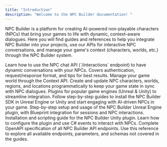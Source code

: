 ```yaml
---
title: "Introduction"
description: "Welcome to the NPC Builder documentation! "
---
```


NPC Builder is a platform for creating AI-powered non-playable characters (NPCs) that bring your games to life with dynamic, context-aware dialogues. Here you will find guides and references to help you integrate NPC Builder into your projects, use our APIs for interactive NPC conversations, and manage your game's context (characters, worlds, etc.) through the NPC Builder system.

<Columns cols={2}>
  <Card title="Interactions API Guide" icon="message-dots" href="/interactions-api-guide">
    Learn how to use the NPC chat API (`/interactions` endpoint) to have dynamic conversations with your NPCs. Covers authentication, request/response format, and tips for best results.
  </Card>
  <Card title="Context API Reference" icon="database" href="/context-api-reference">
    Manage your game world through the Context API. Create and update NPC characters, worlds, regions, and locations programmatically to keep your game state in sync with NPC dialogues.
  </Card>
</Columns>

<Card title="Game Engine Integrations" icon="gamepad" href="/integrations/">
  Plugins for popular game engines (Unreal & Unity) to streamline integration. Follow step-by-step guides to install the NPC Builder SDK in Unreal Engine or Unity and start engaging with AI-driven NPCs in your game.

  <Card title="Unreal Engine Plugin" icon="plug" href="/integrations/unreal-engine-integration-plugin">
    Step-by-step setup and usage of the NPC Builder Unreal Engine plugin, with Blueprint integration for sessions and NPC interactions.
  </Card>
  <Card title="Unity Plugin" icon="plug" href="/integrations/unity-integration-plugin">
    Installation and scripting guide for the NPC Builder Unity plugin. Learn how to configure the plugin and use C# events to interact with NPCs.
  </Card>
</Card>

<Columns cols={1}>
  <Card title="Full API Reference" icon="book" href="/api-reference">
    Complete OpenAPI specification of all NPC Builder API endpoints. Use this reference to explore all available endpoints, parameters, and schemas not covered in the guides.
  </Card>
</Columns>